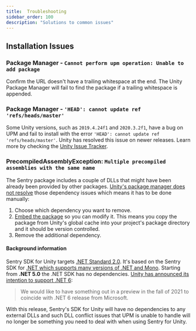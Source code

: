 ```yaml
---
title:  Troubleshooting
sidebar_order: 100
description: "Solutions to common issues"
---
```


## Installation Issues

### Package Manager - `Cannot perform upm operation: Unable to add package`

Confirm the URL doesn't have a trailing whitespace at the end. The Unity Package Manager will fail to find the package if a trailing whitespace is appended.

### Package Manager - `'HEAD': cannot update ref 'refs/heads/master'`

Some Unity versions, such as `2019.4.24f1` and `2020.3.2f1`, have a bug on UPM and fail to install with the error `'HEAD': cannot update ref 'refs/heads/master'`.
Unity has resolved this issue on newer releases. Learn more by checking the [Unity Issue Tracker](https://issuetracker.unity3d.com/issues/package-resolution-error-when-using-a-git-dependency-referencing-an-annotated-tag-in-its-git-url).

### PrecompiledAssemblyException: `Multiple precompiled assemblies with the same name`

The Sentry package includes a couple of DLLs that might have been already been provided by other packages. [Unity's package manager does not resolve](https://forum.unity.com/threads/dll-conflicts-in-two-upm-package.1084307/#post-7038340) those dependency issues which means it has to be done manually:

1. Choose which dependency you want to remove.
2. [Embed the package](https://docs.unity3d.com/Manual/upm-embed.html#embed-create) so you can modify it. This means you copy the package from Unity's global cache into your project's package directory and it should be version controlled.
3. Remove the additional dependency.
#### Background information

Sentry SDK for Unity targets [.NET Standard 2.0](https://docs.microsoft.com/en-us/dotnet/standard/net-standard#net-implementation-support). It's based on the Sentry SDK for [.NET which supports many versions of .NET and Mono](https://docs.sentry.io/platforms/dotnet/compatibility/). Starting from **.NET 5.0** the .NET SDK has no dependencies.
[Unity has announced its intention to support .NET 6](https://forum.unity.com/threads/unity-future-net-development-status.1092205/):
> We would like to have something out in a preview in the fall of 2021 to coincide with .NET 6 release from Microsoft.

With this release, Sentry's SDK for Unity will have no dependencies to any external DLLs and such DLL conflict issues that UPM is unable to handle will no longer be something you need to deal with when using Sentry for Unity.
